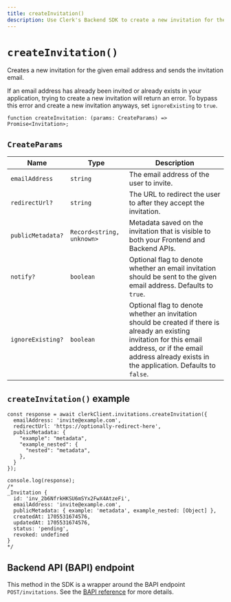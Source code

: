 ```yaml
---
title: createInvitation()
description: Use Clerk's Backend SDK to create a new invitation for the given email address, and send the invitation email.
---
```


# `createInvitation()`

Creates a new invitation for the given email address and sends the invitation email.

If an email address has already been invited or already exists in your application, trying to create a new invitation will return an error. To bypass this error and create a new invitation anyways, set `ignoreExisting` to `true`.

```tsx
function createInvitation: (params: CreateParams) => Promise<Invitation>;
```

## `CreateParams`

| Name | Type | Description |
| --- | --- | --- |
| `emailAddress` | `string` | The email address of the user to invite. |
| `redirectUrl?` | `string` | The URL to redirect the user to after they accept the invitation. |
| `publicMetadata?` | `Record<string, unknown>` | Metadata saved on the invitation that is visible to both your Frontend and Backend APIs. | 
| `notify?` | `boolean` | Optional flag to denote whether an email invitation should be sent to the given email address. Defaults to `true`. | 
| `ignoreExisting?` | `boolean` | Optional flag to denote whether an invitation should be created if there is already an existing invitation for this email address, or if the email address already exists in the application. Defaults to `false`. | 

## `createInvitation()` example

```tsx
const response = await clerkClient.invitations.createInvitation({
  emailAddress: 'invite@example.com',
  redirectUrl: 'https://optionally-redirect-here',
  publicMetadata: {
    "example": "metadata",
    "example_nested": {
      "nested": "metadata",
    },
  }
});

console.log(response);
/*
_Invitation {
  id: 'inv_2b6NfrkHKSU6mSYx2FwX4AtzeFi',
  emailAddress: 'invite@example.com',
  publicMetadata: { example: 'metadata', example_nested: [Object] },
  createdAt: 1705531674576,
  updatedAt: 1705531674576,
  status: 'pending',
  revoked: undefined
}
*/
```

## Backend API (BAPI) endpoint

This method in the SDK is a wrapper around the BAPI endpoint `POST/invitations`. See the [BAPI reference](https://clerk.com/docs/reference/backend-api/tag/Invitations#operation/CreateInvitation) for more details.
